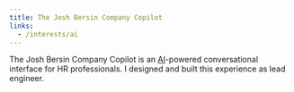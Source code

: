 ```yaml
---
title: The Josh Bersin Company Copilot
links:
  - /interests/ai
---
```


The Josh Bersin Company Copilot is an [AI](/interests/ai)-powered conversational interface for HR professionals. I designed and built this experience as lead engineer.
